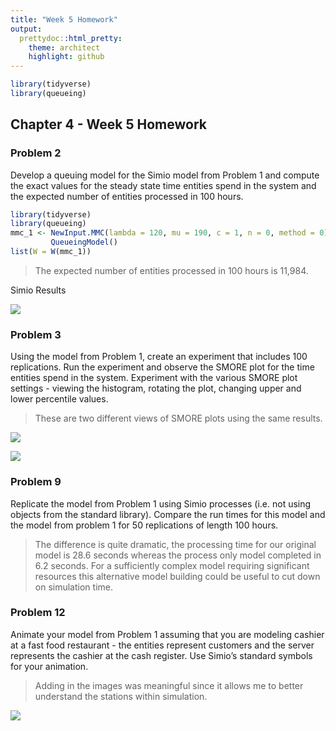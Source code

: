 ```yaml
---
title: "Week 5 Homework"
output:
  prettydoc::html_pretty:
    theme: architect
    highlight: github
---
```


```r
library(tidyverse)
library(queueing)
```


## Chapter 4 - Week 5 Homework

### Problem 2

Develop a queuing model for the Simio model from Problem 1 and compute the exact values for the steady state time entities spend in the system and the expected number of entities processed in 100 hours.

```r
library(tidyverse)
library(queueing)
mmc_1 <- NewInput.MMC(lambda = 120, mu = 190, c = 1, n = 0, method = 0) %>% 
         QueueingModel()
list(W = W(mmc_1))
```

> The expected number of entities processed in 100 hours is 11,984. 

Simio Results

![](https://raw.githubusercontent.com/ChristopheHunt/MSDA---Coursework/master/Data%20604/Week%205%20-%20HW/Problem%202a.PNG)

### Problem 3 

Using the model from Problem 1, create an experiment that includes 100 replications. Run the experiment and observe the SMORE plot for the time entities spend in the system. Experiment with the various SMORE plot settings - viewing the histogram, rotating the plot, changing upper and lower percentile values.

> These are two different views of SMORE plots using the same results. 

![](https://raw.githubusercontent.com/ChristopheHunt/MSDA---Coursework/master/Data%20604/Week%205%20-%20HW/SMORE%20Plot%203a.PNG)

![](https://raw.githubusercontent.com/ChristopheHunt/MSDA---Coursework/master/Data%20604/Week%205%20-%20HW/SMORE%20Plot%203b.PNG)


### Problem 9

Replicate the model from Problem 1 using Simio processes (i.e. not using objects from the standard library). Compare the run times for this model and the model from problem 1 for 50 replications of length 100 hours. 

> The difference is quite dramatic, the processing time for our original model is 28.6 seconds whereas the process only model completed in 6.2 seconds. For a sufficiently complex model requiring significant resources this alternative model building could be useful to cut down on simulation time. 

### Problem 12 

Animate your model from Problem 1 assuming that you are modeling cashier at a fast food restaurant - the entities represent customers and the server represents the cashier at the cash register. Use Simio's standard symbols for your animation. 

> Adding in the images was meaningful since it allows me to better understand the stations within simulation. 

![](https://raw.githubusercontent.com/ChristopheHunt/MSDA---Coursework/master/Data%20604/Week%205%20-%20HW/Simio%203d%20animation.PNG)



